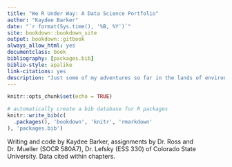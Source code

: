 ```yaml
--- 
title: "We R Under Way: A Data Science Portfolio"
author: "Kaydee Barker"
date: "`r format(Sys.time(), '%B, %Y')`"
site: bookdown::bookdown_site
output: bookdown::gitbook
always_allow_html: yes
documentclass: book
bibliography: [packages.bib]
biblio-style: apalike
link-citations: yes
description: "Just some of my adventures so far in the lands of environmental data. Warning: I can't help adding nerd jokes, so pun-ish me."
---
```


```r
knitr::opts_chunk$set(echo = TRUE)

# automatically create a bib database for R packages
knitr::write_bib(c(
  .packages(), 'bookdown', 'knitr', 'rmarkdown'
), 'packages.bib')

```

Writing and code by Kaydee Barker, assignments by Dr. Ross and Dr. Mueller (SOCR 580A7), Dr. Lefsky (ESS 330) of Colorado State University. Data cited within chapters.


